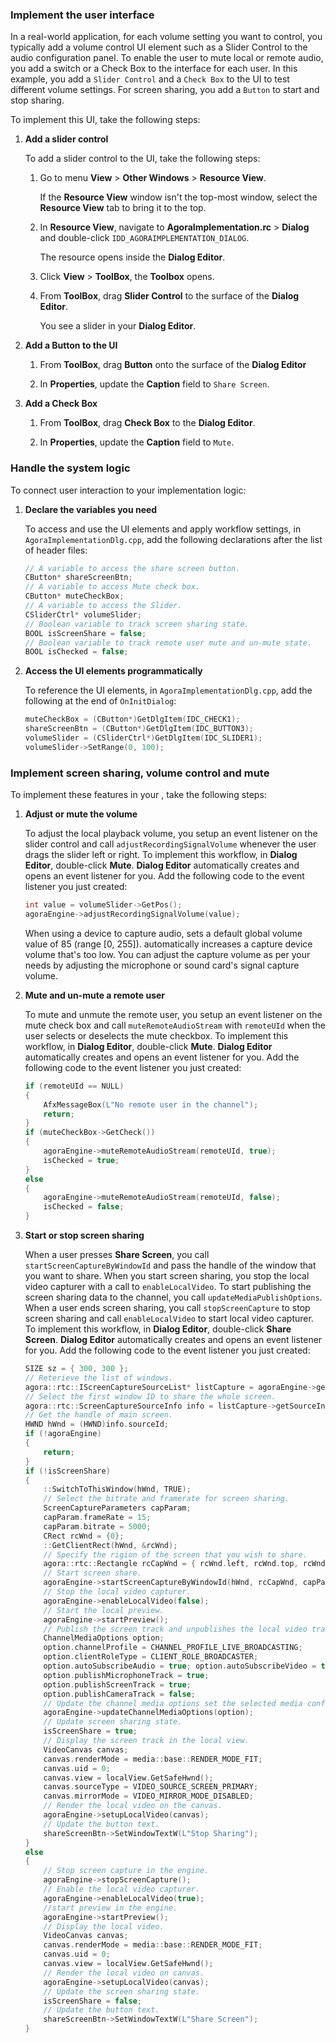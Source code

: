 <PlatformWrapper platform = "windows">


### Implement the user interface

In a real-world application, for each volume setting you want to control, you typically add a volume control UI element such as a <Link target="_blank" to="https://learn.microsoft.com/en-us/cpp/mfc/using-csliderctrl?view=msvc-170">Slider Control</Link> to the audio configuration panel. To enable the user to mute local or remote audio, you add a switch or a Check Box to the interface for each user. In this example, you add a `Slider Control` and a `Check Box` to the UI to test different volume settings. For screen sharing, you add a `Button` to start and stop sharing.

To implement this UI, take the following steps:

1. **Add a slider control**

   To add a slider control to the UI, take the following steps:

    1. Go to menu **View** > **Other Windows** > **Resource View**.
        
       If the **Resource View** window isn't the top-most window, select the **Resource View** tab to bring it to the top.

    2. In **Resource View**, navigate to **AgoraImplementation.rc** > **Dialog** and double-click `IDD_AGORAIMPLEMENTATION_DIALOG`.

        The resource opens inside the **Dialog Editor**. 
    
    3. Click **View** > **ToolBox**, the **Toolbox** opens.

    4. From **ToolBox**, drag **Slider Control** to the surface of the **Dialog Editor**.

        You see a slider in your **Dialog Editor**.

2. **Add a Button to the UI**

    1. From **ToolBox**, drag **Button** onto the surface of the **Dialog Editor**

    2. In **Properties**, update the **Caption** field to `Share Screen`.

3. **Add a Check Box**

    1. From **ToolBox**, drag **Check Box** to the **Dialog Editor**.

    2. In **Properties**, update the **Caption** field to `Mute`.


### Handle the system logic

To connect user interaction to your implementation logic:

1. **Declare the variables you need**

    To access and use the UI elements and apply workflow settings, in `AgoraImplementationDlg.cpp`, add the following declarations after the list of header files:

    ```cpp
    // A variable to access the share screen button.
    CButton* shareScreenBtn;
    // A variable to access Mute check box.
    CButton* muteCheckBox;
    // A variable to access the Slider.
    CSliderCtrl* volumeSlider;
    // Boolean variable to track screen sharing state.
    BOOL isScreenShare = false;
    // Boolean variable to track remote user mute and un-mute state.
    BOOL isChecked = false;
    ```

1. **Access the UI elements programmatically**

    To reference the UI elements, in `AgoraImplementationDlg.cpp`, add the following at the end of `OnInitDialog`:

    ```cpp
    muteCheckBox = (CButton*)GetDlgItem(IDC_CHECK1);
    shareScreenBtn = (CButton*)GetDlgItem(IDC_BUTTON3);
	volumeSlider = (CSliderCtrl*)GetDlgItem(IDC_SLIDER1);
	volumeSlider->SetRange(0, 100);
    ```

### Implement screen sharing, volume control and mute

To implement these features in your <Vpl k="CLIENT" />, take the following steps:

1. **Adjust or mute the volume**

    To adjust the local playback volume, you setup an event listener on the slider control and call `adjustRecordingSignalVolume` whenever the user drags the slider left or right. To implement this workflow, in **Dialog Editor**, double-click **Mute**. **Dialog Editor** automatically creates and opens an event listener for you. Add the following code to the event listener you just created:

    ```cpp
    int value = volumeSlider->GetPos();
	agoraEngine->adjustRecordingSignalVolume(value);
    ```

    When using a device to capture audio, <Vg k="VSDK" /> sets a default global volume value of 85 (range [0, 255]). <Vg k="VSDK" /> automatically increases a capture device volume that's too low. You can adjust the capture volume as per your needs by adjusting the microphone or sound card's signal capture volume.

1. **Mute and un-mute a remote user**

    To mute and unmute the remote user, you setup an event listener on the mute check box and call `muteRemoteAudioStream` with `remoteUId` when the user selects or deselects the mute checkbox. To implement this workflow, in **Dialog Editor**, double-click **Mute**. **Dialog Editor** automatically creates and opens an event listener for you. Add the following code to the event listener you just created:

    ```cpp
    if (remoteUId == NULL)
    {
		AfxMessageBox(L"No remote user in the channel");
		return;
	}
    if (muteCheckBox->GetCheck()) 
    {
		agoraEngine->muteRemoteAudioStream(remoteUId, true);
        isChecked = true;
	}
	else 
    {
		agoraEngine->muteRemoteAudioStream(remoteUId, false);
        isChecked = false;
	}
    ```
    

1. **Start or stop screen sharing**

    When a user presses **Share Screen**, you call `startScreenCaptureByWindowId` and pass the handle of the window that you want to share. When you start screen sharing, you stop the local video capturer with a call to `enableLocalVideo`. To start publishing the screen sharing data to the channel, you call `updateMediaPublishOptions`. When a user ends screen sharing, you call `stopScreenCapture` to stop screen sharing and call `enableLocalVideo` to start local video capturer. To implement this workflow, in **Dialog Editor**, double-click **Share Screen**. **Dialog Editor** automatically creates and opens an event listener for you. Add the following code to the event listener you just created:

    ```cpp
    SIZE sz = { 300, 300 };
    // Reterieve the list of windows.
    agora::rtc::IScreenCaptureSourceList* listCapture = agoraEngine->getScreenCaptureSources(sz, sz, false);
    // Select the first window ID to share the whole screen.
    agora::rtc::ScreenCaptureSourceInfo info = listCapture->getSourceInfo(0);
    // Get the handle of main screen.
    HWND hWnd = (HWND)info.sourceId;
    if (!agoraEngine)
    {
        return;
    }
    if (!isScreenShare)
    {
        ::SwitchToThisWindow(hWnd, TRUE);
        // Select the bitrate and framerate for screen sharing.
        ScreenCaptureParameters capParam;
        capParam.frameRate = 15;
        capParam.bitrate = 5000;
        CRect rcWnd = {0};
        ::GetClientRect(hWnd, &rcWnd);
        // Specify the rigion of the screen that you wish to share.
        agora::rtc::Rectangle rcCapWnd = { rcWnd.left, rcWnd.top, rcWnd.right - rcWnd.left, rcWnd.bottom - rcWnd.top };
        // Start screen share.
        agoraEngine->startScreenCaptureByWindowId(hWnd, rcCapWnd, capParam);
        // Stop the local video capturer.
        agoraEngine->enableLocalVideo(false);
        // Start the local preview.
        agoraEngine->startPreview();
        // Publish the screen track and unpublishes the local video track.
        ChannelMediaOptions option;
        option.channelProfile = CHANNEL_PROFILE_LIVE_BROADCASTING;
        option.clientRoleType = CLIENT_ROLE_BROADCASTER;
        option.autoSubscribeAudio = true; option.autoSubscribeVideo = true;
        option.publishMicrophoneTrack = true;
        option.publishScreenTrack = true;
        option.publishCameraTrack = false;
        // Update the channel media options set the selected media configuration.
        agoraEngine->updateChannelMediaOptions(option);
        // Update screen sharing state.
        isScreenShare = true;
        // Display the screen track in the local view.
        VideoCanvas canvas;
        canvas.renderMode = media::base::RENDER_MODE_FIT;
        canvas.uid = 0;
        canvas.view = localView.GetSafeHwnd();
        canvas.sourceType = VIDEO_SOURCE_SCREEN_PRIMARY;
        canvas.mirrorMode = VIDEO_MIRROR_MODE_DISABLED;
        // Render the local video on the canvas.
        agoraEngine->setupLocalVideo(canvas);
        // Update the button text.
        shareScreenBtn->SetWindowTextW(L"Stop Sharing");
    }
    else
    {
        // Stop screen capture in the engine.
        agoraEngine->stopScreenCapture();
        // Enable the local video capturer.
        agoraEngine->enableLocalVideo(true);
        //start preview in the engine.
        agoraEngine->startPreview();
        // Display the local video.
        VideoCanvas canvas;
        canvas.renderMode = media::base::RENDER_MODE_FIT;
        canvas.uid = 0;
        canvas.view = localView.GetSafeHwnd();
        // Render the local video on canvas. 
        agoraEngine->setupLocalVideo(canvas);
        // Update the screen sharing state.
        isScreenShare = false;
        // Update the button text. 
        shareScreenBtn->SetWindowTextW(L"Share Screen");
    }    
    ```
</PlatformWrapper>
